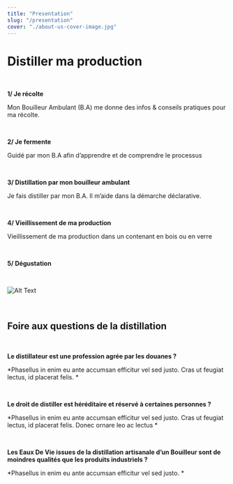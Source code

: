```yaml
---
title: "Presentation"
slug: "/presentation"
cover: "./about-us-cover-image.jpg"
---
```


Distiller ma production
========

<br />

**1/ Je récolte**

Mon Bouilleur Ambulant (B.A) me donne des infos & conseils pratiques pour ma récolte.

<br />

**2/ Je fermente**

Guidé par mon B.A afin d’apprendre et de comprendre le processus

<br />

**3/ Distillation par mon bouilleur ambulant**

Je fais distiller par mon B.A. Il m’aide dans la démarche déclarative.

<br />


**4/ Vieillissement de ma production**

Vieillissement de ma production dans un contenant en bois ou en verre

<br />


**5/ Dégustation**

<br />

![Alt Text](/logo_noir.png "image-presentation")

<br />

## Foire aux questions de la distillation

<br />

**Le distillateur est une profession
agrée par les douanes ?**

*Phasellus in enim eu ante accumsan efficitur vel sed justo. Cras ut feugiat lectus, id placerat felis. *

<br />


**Le droit de distiller est héréditaire et
réservé à certaines personnes ?**

*Phasellus in enim eu ante accumsan efficitur vel sed justo. Cras ut feugiat lectus, id placerat felis. Donec ornare leo ac lectus *

<br />


**Les Eaux De Vie issues de la
distillation artisanale d’un Bouilleur
sont de moindres qualités que les
produits industriels ?**

*Phasellus in enim eu ante accumsan efficitur vel sed justo. *
